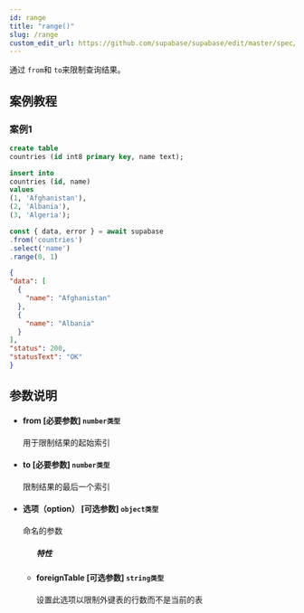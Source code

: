 ```yaml
---
id: range
title: "range()"
slug: /range
custom_edit_url: https://github.com/supabase/supabase/edit/master/spec/supabase_js_v2.yml
---
```


通过 `from`和 `to`来限制查询结果。





## 案例教程
### 案例1 

<Tabs scrollable size="small" type="underlined" defaultActiveId="demo1">

<TabPanel id="demo1" label="建表">

  ```sql
create table
  countries (id int8 primary key, name text);

insert into
  countries (id, name)
values
  (1, 'Afghanistan'),
  (2, 'Albania'),
  (3, 'Algeria');
  ```

</TabPanel>

<TabPanel id="demo2" label="使用方法">

  ```ts
const { data, error } = await supabase
  .from('countries')
  .select('name')
  .range(0, 1)
  ```

</TabPanel>


<TabPanel id="demo3" label="返回结果">

  ```json
{
  "data": [
    {
      "name": "Afghanistan"
    },
    {
      "name": "Albania"
    }
  ],
  "status": 200,
  "statusText": "OK"
}
  ```

</TabPanel>
</Tabs>













## 参数说明


<ul className="method-list-group">
  
<li className="method-list-item">
  <h4 className="method-list-item-label">
    <span className="method-list-item-label-name">
      from
    </span>
    <span className="method-list-item-label-badge required">
      [必要参数]
    </span>
    <span className="method-list-item-validation">
      <code>number类型</code>
    </span>
  </h4>
  <div class="method-list-item-description">

用于限制结果的起始索引

  </div>
  
</li>


<li className="method-list-item">
  <h4 className="method-list-item-label">
    <span className="method-list-item-label-name">
      to
    </span>
    <span className="method-list-item-label-badge required">
      [必要参数]
    </span>
    <span className="method-list-item-validation">
      <code>number类型</code>
    </span>
  </h4>
  <div class="method-list-item-description">

限制结果的最后一个索引

  </div>
  
</li>


<li className="method-list-item">
  <h4 className="method-list-item-label">
    <span className="method-list-item-label-name">
      选项（option）
    </span>
    <span className="method-list-item-label-badge required">
      [可选参数]
    </span>
    <span className="method-list-item-validation">
      <code>object类型</code>
    </span>
  </h4>
  <div class="method-list-item-description">

命名的参数

  </div>
  
<ul className="method-list-group">
  <h5 class="method-list-title method-list-title-isChild expanded">特性</h5>

<li className="method-list-item">
  <h4 className="method-list-item-label">
    <span className="method-list-item-label-name">
      foreignTable
    </span>
    <span className="method-list-item-label-badge false">
      [可选参数]
    </span>
    <span className="method-list-item-validation">
      <code>string类型</code>
    </span>
  </h4>
  <div class="method-list-item-description">

设置此选项以限制外键表的行数而不是当前的表

  </div>
  
</li>

</ul>

</li>

</ul>

